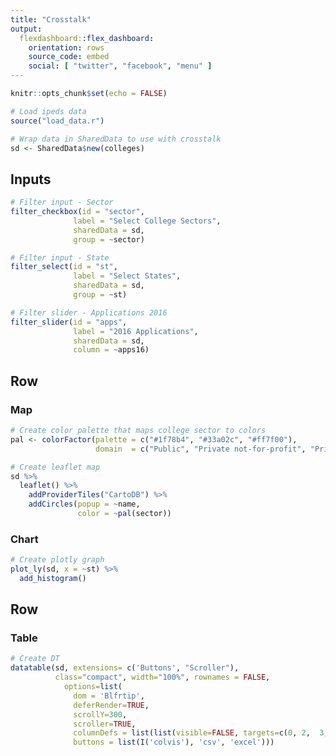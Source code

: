 ```yaml
---
title: "Crosstalk"
output: 
  flexdashboard::flex_dashboard:
    orientation: rows
    source_code: embed
    social: [ "twitter", "facebook", "menu" ]
---
```


```r
knitr::opts_chunk$set(echo = FALSE)
```

```r
# Load ipeds data
source("load_data.r")

# Wrap data in SharedData to use with crosstalk
sd <- SharedData$new(colleges)
```


Inputs {.sidebar}
-------------------------------------

```r
# Filter input - Sector
filter_checkbox(id = "sector", 
              label = "Select College Sectors",
              sharedData = sd, 
              group = ~sector)

# Filter input - State
filter_select(id = "st", 
              label = "Select States",
              sharedData = sd, 
              group = ~st)

# Filter slider - Applications 2016
filter_slider(id = "apps", 
              label = "2016 Applications",
              sharedData = sd, 
              column = ~apps16)
```

Row
-------------------------------------

### Map
```r
# Create color palette that maps college sector to colors
pal <- colorFactor(palette = c("#1f78b4", "#33a02c", "#ff7f00"), 
                   domain  = c("Public", "Private not-for-profit", "Private for-profit"))

# Create leaflet map
sd %>% 
  leaflet() %>% 
    addProviderTiles("CartoDB") %>% 
    addCircles(popup = ~name, 
               color = ~pal(sector)) 
```

### Chart 
```r
# Create plotly graph
plot_ly(sd, x = ~st) %>%
  add_histogram()
```

Row
-------------------------------------

### Table
```r
# Create DT
datatable(sd, extensions= c('Buttons', "Scroller"), 
          class="compact", width="100%", rownames = FALSE, 
            options=list(
              dom = 'Blfrtip',
              deferRender=TRUE, 
              scrollY=300,
              scroller=TRUE, 
              columnDefs = list(list(visible=FALSE, targets=c(0, 2,  3, 7))), 
              buttons = list(I('colvis'), 'csv', 'excel')))
```
